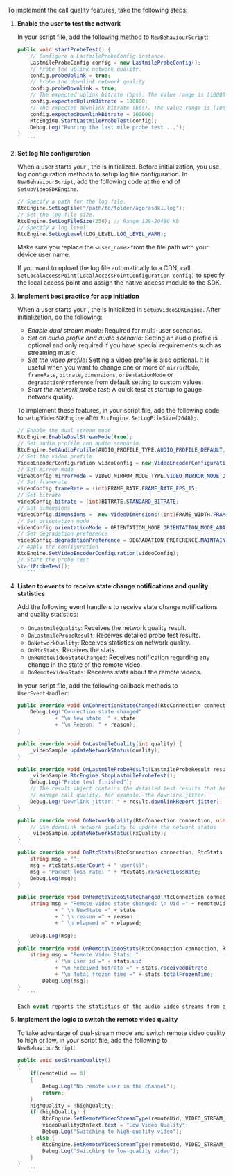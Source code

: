 To implement the call quality features, take the following steps:

1. **Enable the user to test the network**

    In your script file, add the following method to `NewBehaviourScript`:

     ```csharp
     public void startProbeTest() {
         // Configure a LastmileProbeConfig instance.
         LastmileProbeConfig config = new LastmileProbeConfig();
         // Probe the uplink network quality.
         config.probeUplink = true;
         // Probe the downlink network quality.
         config.probeDownlink = true;
         // The expected uplink bitrate (bps). The value range is [100000,5000000].
         config.expectedUplinkBitrate = 100000;
         // The expected downlink bitrate (bps). The value range is [100000,5000000].
         config.expectedDownlinkBitrate = 100000;
         RtcEngine.StartLastmileProbeTest(config);
         Debug.Log("Running the last mile probe test ...");
     }
        ```

1. **Set log file configuration**

    When a user starts your <Vpl k="CLIENT" />, the <Vg k="ENGINE" /> is initialized. Before initialization, you use log configuration methods to setup log file configuration. In `NewBehaviourScript`, add the following code at the end of `SetupVideoSDKEngine`.

    ```csharp
    // Specify a path for the log file.
    RtcEngine.SetLogFile("/path/to/folder/agorasdk1.log");
    // Set the log file size.
    RtcEngine.SetLogFileSize(256); // Range 128-20480 Kb
    // Specify a log level.
    RtcEngine.SetLogLevel(LOG_LEVEL.LOG_LEVEL_WARN);
    ```
    Make sure you replace the `<user_name>` from the file path with your device user name.

    If you want to upload the log file automatically to a CDN, call `SetLocalAccessPoint(LocalAccessPointConfiguration config)` to specify the local access point and assign the native access module to the SDK.

1. **Implement best practice for app initiation**

    When a user starts your <Vpl k="CLIENT" />, the <Vg k="ENGINE" /> is initialized in `SetupVideoSDKEngine`. After initialization, do the following:

     * _Enable dual stream mode_: Required for multi-user scenarios.
     * _Set an audio profile and audio scenario_: Setting an audio profile is optional and only required if you have special requirements such as streaming  music.
     * _Set the video profile_: Setting a video profile is also optional. It is useful when you want to change one or more of `mirrorMode`, `frameRate`, `bitrate`, `dimensions`, `orientationMode` or `degradationPreference` from default setting to custom values.
     * _Start the network probe test_: A quick test at startup to gauge network quality.

    To implement these features, in your script file, add the following code to `setupVideoSDKEngine` after `RtcEngine.SetLogFileSize(2048);`:

     ```csharp
     // Enable the dual stream mode
     RtcEngine.EnableDualStreamMode(true);
     // Set audio profile and audio scenario.
     RtcEngine.SetAudioProfile(AUDIO_PROFILE_TYPE.AUDIO_PROFILE_DEFAULT, AUDIO_SCENARIO_TYPE.AUDIO_SCENARIO_CHATROOM);
     // Set the video profile
     VideoEncoderConfiguration videoConfig = new VideoEncoderConfiguration();
     // Set mirror mode
     videoConfig.mirrorMode = VIDEO_MIRROR_MODE_TYPE.VIDEO_MIRROR_MODE_DISABLED;
     // Set framerate
     videoConfig.frameRate = (int)FRAME_RATE.FRAME_RATE_FPS_15;
     // Set bitrate
     videoConfig.bitrate = (int)BITRATE.STANDARD_BITRATE;
     // Set dimensions
     videoConfig.dimensions =  new VideoDimensions((int)FRAME_WIDTH.FRAME_WIDTH_640, (int)FRAME_HEIGHT.FRAME_HEIGHT_360);
     // Set orientation mode
     videoConfig.orientationMode = ORIENTATION_MODE.ORIENTATION_MODE_ADAPTIVE;
     // Set degradation preference
     videoConfig.degradationPreference = DEGRADATION_PREFERENCE.MAINTAIN_BALANCED;
     // Apply the configuration
     RtcEngine.SetVideoEncoderConfiguration(videoConfig);
     // Start the probe test
     startProbeTest();
        ```

1. **Listen to <Vg k="ENGINE" /> events to receive state change notifications and quality statistics**

    Add the following event handlers to receive state change notifications and quality statistics:

     * `OnLastmileQuality`: Receives the network quality result.
     * `OnLastmileProbeResult`: Receives detailed probe test results.
     * `OnNetworkQuality`: Receives statistics on network quality.
     * `OnRtcStats`: Receives the <Vg k="ENGINE" /> stats.
     * `OnRemoteVideoStateChanged`: Receives notification regarding any change in the state of the remote video.
     * `OnRemoteVideoStats`: Receives stats about the remote videos.

    In your script file, add the following callback methods to `UserEventHandler`:

     ```csharp
     public override void OnConnectionStateChanged(RtcConnection connection, CONNECTION_STATE_TYPE state, CONNECTION_CHANGED_REASON_TYPE reason) {
         Debug.Log("Connection state changed"
                 + "\n New state: " + state
                 + "\n Reason: " + reason);
     }

     public override void OnLastmileQuality(int quality) {
         _videoSample.updateNetworkStatus(quality);
     }

     public override void OnLastmileProbeResult(LastmileProbeResult result) {
         _videoSample.RtcEngine.StopLastmileProbeTest();
         Debug.Log("Probe test finished");
         // The result object contains the detailed test results that help you
         // manage call quality, for example, the downlink jitter.
         Debug.Log("Downlink jitter: " + result.downlinkReport.jitter);
     }

     public override void OnNetworkQuality(RtcConnection connection, uint remoteUid, int txQuality, int rxQuality) {
         // Use downlink network quality to update the network status
         _videoSample.updateNetworkStatus(rxQuality);
     }

     public override void OnRtcStats(RtcConnection connection, RtcStats rtcStats) {
         string msg = "";
         msg = rtcStats.userCount + " user(s)";
         msg = "Packet loss rate: " + rtcStats.rxPacketLossRate;
         Debug.Log(msg);
     }

     public override void OnRemoteVideoStateChanged(RtcConnection connection, uint remoteUid, REMOTE_VIDEO_STATE state, REMOTE_VIDEO_STATE_REASON reason, int elapsed) {
         string msg = "Remote video state changed: \n Uid =" + remoteUid
                 + " \n NewState =" + state
                 + " \n reason =" + reason
                 + " \n elapsed =" + elapsed;

         Debug.Log(msg);
     }
     public override void OnRemoteVideoStats(RtcConnection connection, RemoteVideoStats stats) {
         string msg = "Remote Video Stats: "
                 + "\n User id =" + stats.uid
                 + "\n Received bitrate =" + stats.receivedBitrate
                 + "\n Total frozen time =" + stats.totalFrozenTime;
             Debug.Log(msg);
     }
        ```

    Each event reports the statistics of the audio video streams from each remote user and host.

1. **Implement the logic to switch the remote video quality**

    To take advantage of dual-stream mode and switch remote video quality to high or low, in your script file, add the following to `NewBehaviourScript`:

     ```csharp
     public void setStreamQuality()
     {
         if(remoteUid == 0)
         {
             Debug.Log("No remote user in the channel");
             return;
         }
         highQuality = !highQuality;
         if (highQuality) {
             RtcEngine.SetRemoteVideoStreamType(remoteUid, VIDEO_STREAM_TYPE.VIDEO_STREAM_HIGH);
             videoQualityBtnText.text = "Low Video Quality";
             Debug.Log("Switching to high-quality video");
         } else {
             RtcEngine.SetRemoteVideoStreamType(remoteUid, VIDEO_STREAM_TYPE.VIDEO_STREAM_LOW);
             Debug.Log("Switching to low-quality video");
         }
     }
        ```